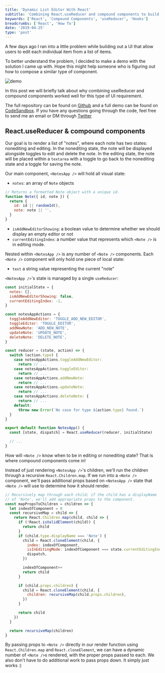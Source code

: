 ```yaml
---
title: 'Dynamic List Editor With React'
subtitle: 'Combining React.useReducer and compound components to build a dynamic list editor.'
keywords: ['React', 'Compound Components', 'useReducer', 'Hooks']
breadcrumbs: ['React', 'How To']
date: '2019-04-25'
type: 'post'
---
```



A few days ago I ran into a little problem while building out a UI that allow users to edit each individual
item from a list of items.

To better understand the problem, I decided to make a demo with the solution I came up with. Hope
this might help someone who is figuring out how to compose a similar type of component.

<Image src={demo} alt="demo" shadow />

In this post we will briefly talk about why combining useReducer and compound components worked well
for this type of UI requirement.

The full repository can be found on [Github](https://github.com/timc1/dynamic-editor-demo/) and a
full demo can be found on [CodeSandbox](). If you have any questions going through the code, feel
free to send me an email or DM through [Twitter](https://twitter.com/timcchang)

## React.useReducer & compound components

Our goal is to render a list of "notes", where each note has two states: nonediting and editing. In
the nonediting state, the note will be displayed alongside toggles to edit and delete the note. In
the editing state, the note will be placed within a `textarea` with a toggle to go back to the
nonediting state and a toggle for saving the note.

Our main component, `<NotesApp />` will hold all visual state:

- `notes`: an array of `Note` objects

```js
// Returns a formatted Note object with a unique id.
function Note({ id, note }) {
  return {
    id: id || randomId(),
    note: note || '',
  }
}
```

- `isAddNewEditorShowing`: a boolean value to determine whether we should display an empty editor or
  not
- `currentEditingIndex`: a number value that represents which `<Note />` is in editing mode.

Nested within `<NotesApp />` is any number of `<Note />` components. Each `<Note />` component will only hold one piece of local state:

- `text` a string value representing the current "note"

`<NotesApp />`'s state is managed by a single `useReducer`:

```js
const initialState = {
  notes: [],
  isAddNewEditorShowing: false,
  currentEditingIndex: -1,
}

const notesAppActions = {
  toggleAddNewEditor: 'TOGGLE_ADD_NEW_EDITOR',
  toggleEditor: 'TOGGLE_EDITOR',
  addNewNote: 'ADD_NEW_NOTE',
  updateNote: 'UPDATE_NOTE',
  deleteNote: 'DELETE_NOTE',
}

const reducer = (state, action) => {
  switch (action.type) {
    case notesAppActions.toggleAddNewEditor:
      return // ...
    case notesAppActions.toggleEditor:
      return // ...
    case notesAppActions.addNewNote:
      return // ...
    case notesAppActions.updateNote:
      return // ...
    case notesAppActions.deleteNote: {
      return // ...
    default:
      throw new Error(`No case for type ${action.type} found.`)
  }
}

export default function NotesApp() {
  const [state, dispatch] = React.useReducer(reducer, initialState)

  // ...
}
```

How will `<Note />` know when to be in editing or nonediting state? That is where compound
components come in!

Instead of just rendering `<NotesApp />`'s children, we'll run the children through a recursive
`React.Children.map`. If we run into a `<Note />` component, we'll pass additional props based
on `<NotesApp />` state that `<Note />` will use to determine how it should render.

```js
// Recursively map through each child; if the child has a displayName
// of 'Note', we'll add appropriate props to the component.
const mapPropsToChildren = children => {
  let indexOfComponent = 0
  const recursiveMap = child => {
    return React.Children.map(child, child => {
      if (!React.isValidElement(child)) {
        return child
      }
      if (child.type.displayName === 'Note') {
        child = React.cloneElement(child, {
          index: indexOfComponent,
          isInEditingMode: indexOfComponent === state.currentEditingIndex,
          dispatch,
        })

        indexOfComponent++
        return child
      }

      if (child.props.children) {
        child = React.cloneElement(child, {
          children: recursiveMap(child.props.children),
        })
      }

      return child
    })
  }

  return recursiveMap(children)
}
```

By passing props to `<Note />` directly in our render function using `React.Children.map` and
`React.cloneElement`, we can
have a dynamic number of `<Note />`s rendered, with the proper props passed to each. We also don't have to do additional work to pass props down. It simply just works
:)
